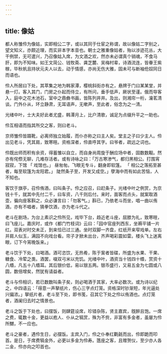 ```yaml
---
---
---
```

title: 像姑
---



都人称雏伶为像姑，实即相公二字，或以其同于仕宦之称谓，故以像姑二字别之，望文知义，亦颇近理，而实非本字本音也。朝士之雅重像姑者，殆以涉迹花丛，大干例禁，无可遣兴，乃召像姑入席，为文酒之欢，然亦未必谓真个销魂，不食马肝，即为不知味。如王文简公、钱牧斋、龚芝麓、吴梅村辈，诗酒流连，皆眷王紫稼，毕秋帆且持状元夫人以去，动于情感，亦尚无伤大雅，固未可与断袖伧奴同日而语也。

伶人所居曰下处，其萃集之地为韩家潭，樱桃斜街亦有之，悬牌于门曰某某堂，并悬一灯。客入其门，门房之仆起而侍立，有所问，垂手低声，厥状至谨。俄而导客入，庭中之花木池石，室中之鼎彝书画，皆陈列井井。及出，则湘帘一桁，瀹茗清谈。门外仆从，环立静肃，无耳语声，无嗽声，至此者，俗念为之一清。

光绪中叶，士大夫好此者尤盛，韩潭月上，比户清歌，诚足为点缀升平之一助也。

伶互相语而指其所交之客，则曰老斗。

京师雏伶皆蹑靴，必离师独立始履，而仆亦称之曰主人矣。堂主之子曰少主人。伶出见老斗，凭其肩，致寒暄。资格深者，伶直呼其字。曰爷者，疏远之词也。

伶既出师而积有余资，得蓄雏以自立，而自身尚周旋于酬应场中者，固数数觏。然亦有侘傺无聊，几难存活者。或有诗咏之曰：「万古寒渗气，都归黑相公。打围宵寂寂，下馆 「 戏馆也。」 昼匆匆。飞眼无专斗，翻身即软篷。 「 相公之落拓至甚者，每至软篷为龙阳君。」 陡然条子至，开发又成空。」孽海中而有如此苦恼，人不知也。

客饮于旗亭，召伶侑酒，曰叫条子。伶之应召，曰赶条子。光绪中叶之例赏，为京钱十千，就其中先付二千，曰车资，八千则后付。来时，面客而点头，就案取酒壶，徧向座客斟之，众必谦言曰：「勿客气。」斟已，乃依老斗而坐，唱一曲以侑酒，亦有不唱者，猜拳饮酒，亦为老斗代之。

老斗在剧场，为台上素识之伶所见，戏毕下台，趋近老斗座，屈膝为礼，致寒暄，曰飞座儿。嘉庆时，或作《都门竹枝词》云曰：「园中官座列西东，坐褥平铺一片红。双表对时交未正，到来恰已过三通。坐时双脚一齐盘，红纸开来窄戏单。左右并肩人似玉，满园不向戏台看。帘子才掀未出台，齐声喝彩震如雷。楼头飞上迷离眼，订下今宵晚饭来。」

老斗饮于下处，曰喝酒。酒可恣饮，无热肴，陈于案者皆碟，所盛为水果、干果、糖食、冷荤之类。酒罢，啜双弓米以充饥。光绪中叶，酒资当十钱四十缗，赏资十八缗，凡五十八缗耳。其后银价低，易以银五两。银币盛行，又易五金为七圆或八圆，数倍增矣，然犹有请益者。

老斗与伶相识，若已数数叫条子矣，则必喝酒于其家，大率必数次。或为诗以纪之，中四语云：「得意一声拏纸片，伤心三字点灯笼。资格深时钞渐短，年光逼处兴偏浓。」拏纸片者，老斗至下处，即书笺，召其它下处之伶以侑酒也。点灯笼者，酒阑归去时之情景也。

老斗之饭于下处也，曰摆饭，则肆筵设席，珍错杂陈，贤主嘉宾，旣醉且饱。一席之费，辄数十金，更益以庖人、仆从之犒赏，殊为不赀，非富有多金者，虽屡为伶所嬲，不一应也。

老斗之豪者，遇伶生日，必摆饭。主宾入门，伶之仆奉红氍毹而出，伶即跪而叩首。是日，于席费犒金外，必更以多金为伶寿。簉座之客，且赠贺仪，至少亦人各二金，伶亦向之叩首也。